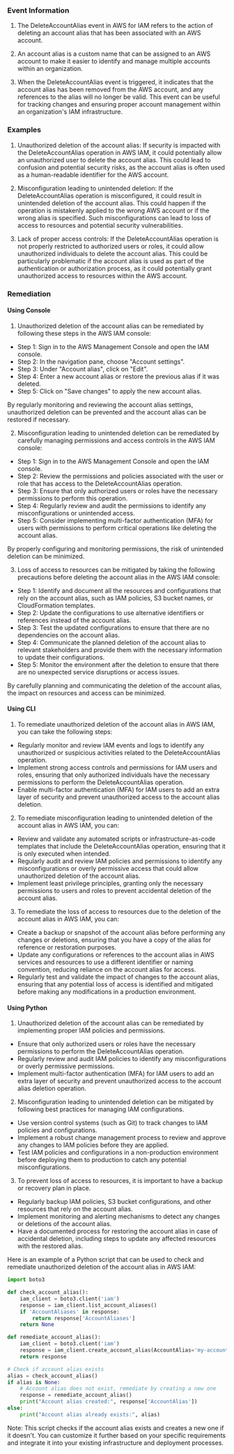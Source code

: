 
### Event Information

1. The DeleteAccountAlias event in AWS for IAM refers to the action of deleting an account alias that has been associated with an AWS account.

2. An account alias is a custom name that can be assigned to an AWS account to make it easier to identify and manage multiple accounts within an organization.

3. When the DeleteAccountAlias event is triggered, it indicates that the account alias has been removed from the AWS account, and any references to the alias will no longer be valid. This event can be useful for tracking changes and ensuring proper account management within an organization's IAM infrastructure.


### Examples

1. Unauthorized deletion of the account alias: If security is impacted with the DeleteAccountAlias operation in AWS IAM, it could potentially allow an unauthorized user to delete the account alias. This could lead to confusion and potential security risks, as the account alias is often used as a human-readable identifier for the AWS account.

2. Misconfiguration leading to unintended deletion: If the DeleteAccountAlias operation is misconfigured, it could result in unintended deletion of the account alias. This could happen if the operation is mistakenly applied to the wrong AWS account or if the wrong alias is specified. Such misconfigurations can lead to loss of access to resources and potential security vulnerabilities.

3. Lack of proper access controls: If the DeleteAccountAlias operation is not properly restricted to authorized users or roles, it could allow unauthorized individuals to delete the account alias. This could be particularly problematic if the account alias is used as part of the authentication or authorization process, as it could potentially grant unauthorized access to resources within the AWS account.

### Remediation

#### Using Console

1. Unauthorized deletion of the account alias can be remediated by following these steps in the AWS IAM console:

- Step 1: Sign in to the AWS Management Console and open the IAM console.
- Step 2: In the navigation pane, choose "Account settings".
- Step 3: Under "Account alias", click on "Edit".
- Step 4: Enter a new account alias or restore the previous alias if it was deleted.
- Step 5: Click on "Save changes" to apply the new account alias.

By regularly monitoring and reviewing the account alias settings, unauthorized deletion can be prevented and the account alias can be restored if necessary.

2. Misconfiguration leading to unintended deletion can be remediated by carefully managing permissions and access controls in the AWS IAM console:

- Step 1: Sign in to the AWS Management Console and open the IAM console.
- Step 2: Review the permissions and policies associated with the user or role that has access to the DeleteAccountAlias operation.
- Step 3: Ensure that only authorized users or roles have the necessary permissions to perform this operation.
- Step 4: Regularly review and audit the permissions to identify any misconfigurations or unintended access.
- Step 5: Consider implementing multi-factor authentication (MFA) for users with permissions to perform critical operations like deleting the account alias.

By properly configuring and monitoring permissions, the risk of unintended deletion can be minimized.

3. Loss of access to resources can be mitigated by taking the following precautions before deleting the account alias in the AWS IAM console:

- Step 1: Identify and document all the resources and configurations that rely on the account alias, such as IAM policies, S3 bucket names, or CloudFormation templates.
- Step 2: Update the configurations to use alternative identifiers or references instead of the account alias.
- Step 3: Test the updated configurations to ensure that there are no dependencies on the account alias.
- Step 4: Communicate the planned deletion of the account alias to relevant stakeholders and provide them with the necessary information to update their configurations.
- Step 5: Monitor the environment after the deletion to ensure that there are no unexpected service disruptions or access issues.

By carefully planning and communicating the deletion of the account alias, the impact on resources and access can be minimized.

#### Using CLI

1. To remediate unauthorized deletion of the account alias in AWS IAM, you can take the following steps:

- Regularly monitor and review IAM events and logs to identify any unauthorized or suspicious activities related to the DeleteAccountAlias operation.
- Implement strong access controls and permissions for IAM users and roles, ensuring that only authorized individuals have the necessary permissions to perform the DeleteAccountAlias operation.
- Enable multi-factor authentication (MFA) for IAM users to add an extra layer of security and prevent unauthorized access to the account alias deletion.

2. To remediate misconfiguration leading to unintended deletion of the account alias in AWS IAM, you can:

- Review and validate any automated scripts or infrastructure-as-code templates that include the DeleteAccountAlias operation, ensuring that it is only executed when intended.
- Regularly audit and review IAM policies and permissions to identify any misconfigurations or overly permissive access that could allow unauthorized deletion of the account alias.
- Implement least privilege principles, granting only the necessary permissions to users and roles to prevent accidental deletion of the account alias.

3. To remediate the loss of access to resources due to the deletion of the account alias in AWS IAM, you can:

- Create a backup or snapshot of the account alias before performing any changes or deletions, ensuring that you have a copy of the alias for reference or restoration purposes.
- Update any configurations or references to the account alias in AWS services and resources to use a different identifier or naming convention, reducing reliance on the account alias for access.
- Regularly test and validate the impact of changes to the account alias, ensuring that any potential loss of access is identified and mitigated before making any modifications in a production environment.

#### Using Python

1. Unauthorized deletion of the account alias can be remediated by implementing proper IAM policies and permissions. 

- Ensure that only authorized users or roles have the necessary permissions to perform the DeleteAccountAlias operation. 
- Regularly review and audit IAM policies to identify any misconfigurations or overly permissive permissions. 
- Implement multi-factor authentication (MFA) for IAM users to add an extra layer of security and prevent unauthorized access to the account alias deletion operation. 

2. Misconfiguration leading to unintended deletion can be mitigated by following best practices for managing IAM configurations. 

- Use version control systems (such as Git) to track changes to IAM policies and configurations. 
- Implement a robust change management process to review and approve any changes to IAM policies before they are applied. 
- Test IAM policies and configurations in a non-production environment before deploying them to production to catch any potential misconfigurations. 

3. To prevent loss of access to resources, it is important to have a backup or recovery plan in place. 

- Regularly backup IAM policies, S3 bucket configurations, and other resources that rely on the account alias. 
- Implement monitoring and alerting mechanisms to detect any changes or deletions of the account alias. 
- Have a documented process for restoring the account alias in case of accidental deletion, including steps to update any affected resources with the restored alias. 

Here is an example of a Python script that can be used to check and remediate unauthorized deletion of the account alias in AWS IAM:

```python
import boto3

def check_account_alias():
    iam_client = boto3.client('iam')
    response = iam_client.list_account_aliases()
    if 'AccountAliases' in response:
        return response['AccountAliases']
    return None

def remediate_account_alias():
    iam_client = boto3.client('iam')
    response = iam_client.create_account_alias(AccountAlias='my-account-alias')
    return response

# Check if account alias exists
alias = check_account_alias()
if alias is None:
    # Account alias does not exist, remediate by creating a new one
    response = remediate_account_alias()
    print("Account alias created:", response['AccountAlias'])
else:
    print("Account alias already exists:", alias)
```

Note: This script checks if the account alias exists and creates a new one if it doesn't. You can customize it further based on your specific requirements and integrate it into your existing infrastructure and deployment processes.

